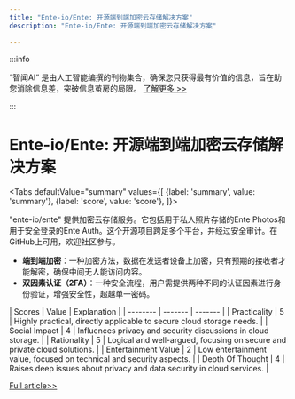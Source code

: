 ```yaml
---
title: "Ente-io/Ente: 开源端到端加密云存储解决方案"
description: "Ente-io/Ente: 开源端到端加密云存储解决方案"

---
```



:::info

“智闻AI“ 是由人工智能编撰的刊物集合，确保您只获得最有价值的信息，旨在助您消除信息差，突破信息茧房的局限。  [了解更多 >>](/)

:::

# Ente-io/Ente: 开源端到端加密云存储解决方案


<Tabs
	defaultValue="summary"
	values={[
	{label: 'summary', value: 'summary'},
	{label: 'score', value: 'score'},
]}>
<TabItem value="summary">


"ente-io/ente" 提供加密云存储服务。它包括用于私人照片存储的Ente Photos和用于安全登录的Ente Auth。这个开源项目跨足多个平台，并经过安全审计。在GitHub上可用，欢迎社区参与。

* **端到端加密**：一种加密方法，数据在发送者设备上加密，只有预期的接收者才能解密，确保中间无人能访问内容。
* **双因素认证（2FA）**：一种安全流程，用户需提供两种不同的认证因素进行身份验证，增强安全性，超越单一密码。
</TabItem>
<TabItem value="score">
	| Scores     | Value   | Explanation |
	| -------- | ------- | ------- |
	| Practicality  | 5    | Highly practical, directly applicable to secure cloud storage needs.    |
	| Social Impact | 4     | Influences privacy and security discussions in cloud storage.    |
	| Rationality    | 5    | Logical and well-argued, focusing on secure and private cloud solutions.    |
	| Entertainment Value    | 2    | Low entertainment value, focused on technical and security aspects.    |
	| Depth Of Thought    | 4    | Raises deep issues about privacy and data security in cloud services.    |
</TabItem>
</Tabs>

[Full article>>](https://github.com/ente-io/ente)
